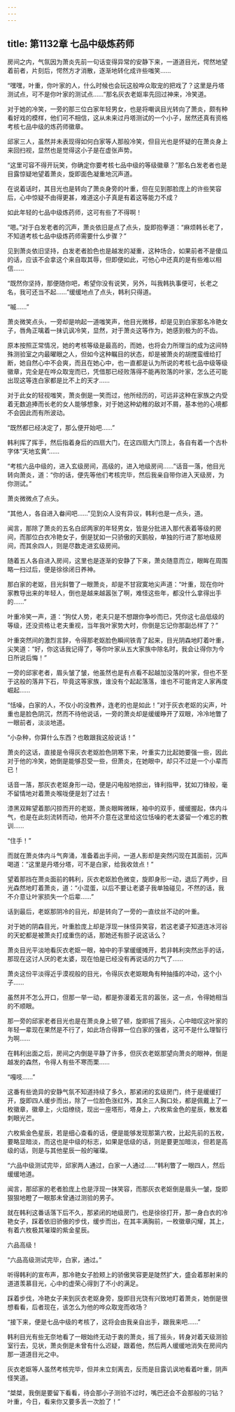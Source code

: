 ```yaml
---
---
---
```

title: 第1132章 七品中级炼药师
---



房间之内，气氛因为萧炎先前一句话变得异常的安静下来，一道道目光，愕然地望着前者，片刻后，愕然方才消散，逐渐地转化成许些嗤笑……

“嘿嘿，叶重，你叶家的人，什么时候也会玩这般哗众取宠的把戏了？这里是丹塔测试点，可不是你叶家的测试点……”那名灰衣老妪率先回过神来，冷笑道。

对于她的冷笑，一旁的那三位白家年轻男女，也是将嘲讽目光转向了萧炎，颇有种看好戏的模样，他们可不相信，这从未来过丹塔测试的一个小子，居然还真有资格考核七品中级的炼药师徽章。

邱家三人，虽然并未表现得如何白家等人那般冷笑，但目光也是怀疑的在萧炎身上来回扫视，显然也是觉得这小子是在虚张声势。

“这里可容不得开玩笑，你确定你要考核七品中级的等级徽章？”那名白发老者也是目露惊疑地望着萧炎，旋即面色凝重地沉声道。

在说着话时，其目光也是转向了萧炎身旁的叶重，但在见到那脸庞上的许些笑容后，心中惊疑不由得更甚，难道这小子真是有着这等能力不成？

如此年轻的七品中级炼药师，这可有些了不得啊！

“嗯。”对于白发老者的沉声，萧炎依旧是点了点头，旋即抱拳道：“麻烦韩长老了，不知道考核七品中级炼药师需要什么步骤？”

见到萧炎依旧坚持，白发老者脸色也是越发的凝重，这种场合，如果前者不是傻瓜的话，应该不会拿这个来自取其辱，但即便如此，可他心中还真的是有些难以相信……

“既然你坚持，那便随你吧，希望你没有说笑，另外，叫我韩执事便可，长老之名，我可还当不起……”缓缓地点了点头，韩利只得道。

“嘁……”

萧炎微笑点头，一旁却是响起一道嗤笑声，他目光微移，却是见到白家那名冷艳女子，唇角正噙着一抹讥讽冷笑，显然，对于萧炎这等作为，她感到极为的不齿。

原本按照正常情况，她的考核等级是最高的，而她，也将会力所理当的成为这间特殊测验室之内最曜眼之人，但如今这种瞩目的状态，却是被萧炎的胡搅蛮缠给打断，她自然心中不会爽，而且在她心中，也一直都是认为所说的考核七品中级等级徽章，完全是在哗众取宠而已，凭借那已经败落得不能再败落的叶家，怎么还可能出现这等连白家都是比不上的天才……

对于此女的轻视嗤笑，萧炎倒是一笑而过，他所经历的，可远非这种在家族之内受着无数追捧而长老的女人能够想象，对于她这种幼稚的敌对不屑，基本他的心境都不会因此而有所波动。

“既然都已经决定了，那么便开始吧……”

韩利挥了挥手，然后指着身后的四扇大门，在这四扇大门顶上，各自有着一个古朴字体“天地玄黄”……

“考核六品中级的，进入玄级房间，高级的，进入地级房间……”话音一落，他目光转向萧炎，道：“你的话，便先等他们考核完毕，然后我亲自带你进入天级房，为你测试。”

萧炎微微点了点头。

“其他人，各自进入畚间吧……”见到众人没有异议，韩利也是一点头，道。

闻言，那除了萧炎的五名白邱两家的年轻男女，皆是分批进入那代表着等级的房间，而那位白衣冷艳女子，倒是犹如一只骄傲的天鹅般，单独的行进了那地级房间，而其余四人，则是尽数走进玄级房间。

随着五人各自进入房间，这里也是逐渐的安静了下来，萧炎随意而立，眼眸在周围略一扫过后，便是徐徐闭日养神。

那白家的老妪，目光斜瞥了一眼萧炎，却是不甘寂寞地尖声道：“叶重，现在你叶家教导出来的年轻人，倒也是越来越嚣张了啊，难怪这些年，都没什么拿得出手的……”

叶重冷笑一声，道：“狗仗人势，老夫只是不想跟你争吵而已，凭你这七品低级的等级，还没资格让老夫重视，当年我叶家势大时，你倒是忘记你那副怂样了？”

叶重突然间的激烈言辞，令得那老妪脸色瞬间铁青了起来，目光阴森地盯着叶重，尖笑道：“好，你这话我记得了，等你叶家从五大家族中除名时，我会让得你为今日所说后悔！”

一旁的邱家老者，眉头皱了皱，他虽然也是有点看不起越加没落的叶家，但也不至于这般的落井下石，毕竟这等家族，谁没有个起起落落，谁也不可能肯定人家再度崛起……

“恬噪，白家的人，不仅小的没教养，连老的也是如此！”对于灰衣老妪的尖声，叶重也是脸色阴沉，然而不待他说话，一旁的萧炎却是缓缓睁开了双眼，冷冷地瞥了一眼前者，淡淡地道。

“小杂种，你算什么东西？也敢跟我这般说话！”

萧炎的这话，直接是令得灰衣老妪脸色阴寒下来，叶重实力比起她要强一些，因此对于他的冷笑，她倒是能够忍受一些，但萧炎，在她眼中，却只不过是一个小辈而已！

话音一落，那灰衣老妪身形一动，便是闪电般地掠出，锋利指甲，犹如刀锋般，毫不留情地对着萧炎喉咙便是划了过去！

漆黑双眸望着那闪掠而开的老妪，萧炎眼眸微眯，袖中的双手，缓缓握起，体内斗气，也是在此刻流转而动，他并不介意在这里给这位恬噪的老太婆留一个难忘的教训……

“住手！”

而就在萧炎体内斗气奔涌，准备着出手间，一道人影却是突然闪现在其面前，沉声喝道：“这里是丹塔分塔，可不是白家，给我收敛点！”

望着那挡在萧炎面前的韩利，灰衣老妪脸色微变，旋即身形一动，退后了两步，目光森然地盯着萧炎，道：“小混蛋，以后不要让老婆子我单独碰见，不然的话，我不介意让叶家损失一个后辈……”

话到最后，老妪那阴冷的目光，却是转向了一旁的一直纹丝不动的叶重。

对于她的阴森目光，叶重脸庞上却是浮现一抹怪异笑容，若这老婆子知道连冰河谷的天蛇都是被萧炎打成重伤的话，那她还有胆子说这话么？

萧炎目光平淡地看灰衣老妪一眼，袖中的手掌缓缓摊开，若非韩利突然出手的话，那现在这讨人厌的老太婆，现在怕是已经没有再说话的力气了……

萧炎这份平淡得近乎漠视般的目光，令得灰衣老妪眼角有种抽搐的冲动，这个小子……

虽然并不怎么开口，但那一举一动，都是弥漫着无言的嚣张，这一点，令得她相当的不顺眼。

那一旁的邱家老者目光也是在萧炎身上顿了顿，旋即摇了摇头，心中暗叹这叶家的年轻一辈现在果然是不行了，如此场合得罪一位白家的强者，这可不是什么理智行为啊……

在韩利出面之后，房间之内倒是平静了许多，但灰衣老妪那望向萧炎的眼神，倒是越发的森然，令得人有些不寒而栗……

“嘎吱……”

这番有些诡异的安静气氛不知道持续了多久，那紧闭的玄级房门，终于是缓缓打开，旋即四人缓步而出，除了一位脸色涨红外，其余三人胸口处，都是佩戴上了一枚徽章，徽章上，火焰缭绕，现出一座塔形，塔身上，六枚紫金色的星辰，散发着刺眼光芒。

六枚紫金色星辰，若是细心查看的话，便是能够发现那第六枚，比起先前的五枚，要略显暗淡，而这也是中级的标志，如果是低级的话，则是要更加暗淡，但若是高级的话，则是与其他星辰一般的璀璨。

“六品中级测试完毕，邱家两人通过，白家一人通过……”韩利瞥了一眼四人，然后缓缓地道。

闻言，那邱家的老者脸庞上也是浮现一抹笑容，而那灰衣老妪倒是眉头一皱，旋即狠狠地瞪了一眼那未曾通过测验的男子。

就在韩利这番话落下后不久，那紧闭的地级房门，也是徐徐打开，那一身白衣的冷艳女子，踩着依旧骄傲的步伐，缓步而出，在其丰满胸前，一枚徽章闪耀，其上，有着六枚极其璀璨的紫金星辰。

六品高级！

“六品高级测试完毕，白家，通过。”

听得韩利的宣布声，那冷艳女子脸颊上的骄傲笑容更是陡然扩大，盛会着那射来的道道羡慕目光，心中的虚荣心得到了不小的满足。

踩着步伐，冷艳女子来到灰衣老妪身旁，旋即目光饶有兴致地盯着萧炎，她倒是很想看看，后者现在，该怎么为他的哗众取宠而收场？

“接下来，便是七品中级的考核了，这将会由我亲自出手，跟我来吧……”

韩利目光有些无奈地看了一眼始终无动于衷的萧炎，摇了摇头，转身对着天级测验室行去，见状，萧炎倒是未曾有什么迟疑，跟着他，然后两人缓缓地消失在房间内那一道道目光之中。

灰衣老妪等人虽然考核完毕，但并未立刻离去，反而是目露讥讽地看着叶重，阴声怪笑道。

“桀桀，我倒是要留下看看，待会那小子测验不过时，嘴巴还会不会那般的刁钻？叶重，今日，看来你又要多丢一次脸了！”